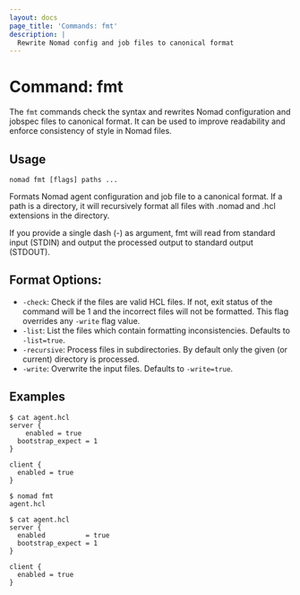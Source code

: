 ```yaml
---
layout: docs
page_title: 'Commands: fmt'
description: |
  Rewrite Nomad config and job files to canonical format
---
```


# Command: fmt

The `fmt` commands check the syntax and rewrites Nomad configuration and jobspec
files to canonical format. It can be used to improve readability and enforce
consistency of style in Nomad files.

## Usage

```plaintext
nomad fmt [flags] paths ...
```

Formats Nomad agent configuration and job file to a canonical format. If a path
is a directory, it will recursively format all files with .nomad and .hcl
extensions in the directory.

If you provide a single dash (-) as argument, fmt will read from standard input
(STDIN) and output the processed output to standard output (STDOUT).

## Format Options:

- `-check`: Check if the files are valid HCL files. If not, exit status of the
  command will be 1 and the incorrect files will not be formatted. This flag
  overrides any `-write` flag value.
- `-list`: List the files which contain formatting inconsistencies. Defaults to
  `-list=true`.
- `-recursive`: Process files in subdirectories. By default only the given (or
	current) directory is processed.
- `-write`: Overwrite the input files. Defaults to `-write=true`.

## Examples

```shell-session
$ cat agent.hcl
server {
    enabled = true
  bootstrap_expect = 1
}

client {
  enabled = true
}

$ nomad fmt
agent.hcl

$ cat agent.hcl
server {
  enabled          = true
  bootstrap_expect = 1
}

client {
  enabled = true
}
```
